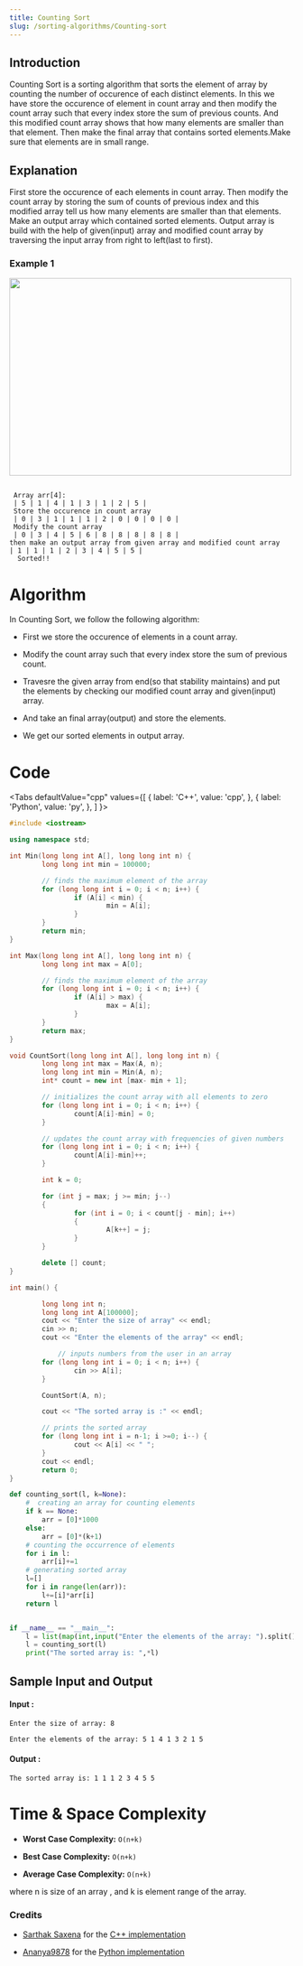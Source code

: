 ```yaml
---
title: Counting Sort
slug: /sorting-algorithms/Counting-sort
---
```


## Introduction

Counting Sort is a sorting algorithm that sorts the element of array by counting the number of occurence of each distinct elements. In this we have store the occurence of element in count array and then modify the count array such that every index store the sum of previous counts. And this modified count array shows that how many elements are smaller than that element. Then make the final array that contains sorted elements.Make sure that elements are in small range.

## Explanation
First store the occurence of each elements in count array. Then modify the count array by storing the sum of counts of previous index and this modified array tell us how many elements are smaller than that elements. Make an output array which contained sorted elements. Output array is build with the help of given(input) array and modified count array by traversing the input array from right to left(last to first).

### Example 1

<img src="https://i.imgur.com/2TkzRQz.png" width="500" height="350"/>

```

 Array arr[4]:        
 | 5 | 1 | 4 | 1 | 3 | 1 | 2 | 5 |                               
 Store the occurence in count array
 | 0 | 3 | 1 | 1 | 1 | 2 | 0 | 0 | 0 | 0 |
 Modify the count array
 | 0 | 3 | 4 | 5 | 6 | 8 | 8 | 8 | 8 | 8 |
then make an output array from given array and modified count array
| 1 | 1 | 1 | 2 | 3 | 4 | 5 | 5 |
  Sorted!! 

```
# Algorithm

In Counting Sort, we follow the following algorithm:

* First we store the occurence of elements in a count array.

* Modify the count array such that every index store the sum of previous count.

* Travesre the given array from end(so that stability maintains) and put the elements by checking our modified count array and given(input) array.

* And take an final array(output) and store the elements.

* We get our sorted elements in output array.

# Code


<Tabs
  defaultValue="cpp"
  values={[
    { label: 'C++', value: 'cpp', },
    { label: 'Python', value: 'py', },
  ]
}>
<TabItem value="cpp">

```cpp
#include <iostream>

using namespace std;

int Min(long long int A[], long long int n) {
        long long int min = 100000;

        // finds the maximum element of the array
        for (long long int i = 0; i < n; i++) {
                if (A[i] < min) {
                        min = A[i];
                }
        }
        return min;
}

int Max(long long int A[], long long int n) {
        long long int max = A[0];

        // finds the maximum element of the array
        for (long long int i = 0; i < n; i++) {
                if (A[i] > max) {
                        max = A[i];
                }
        }
        return max;
}

void CountSort(long long int A[], long long int n) {
        long long int max = Max(A, n);
        long long int min = Min(A, n);
        int* count = new int [max- min + 1];

        // initializes the count array with all elements to zero
        for (long long int i = 0; i < n; i++) {
                count[A[i]-min] = 0;
        }

        // updates the count array with frequencies of given numbers
        for (long long int i = 0; i < n; i++) {
                count[A[i]-min]++;
        }

        int k = 0;

        for (int j = max; j >= min; j--)
        {
                for (int i = 0; i < count[j - min]; i++)
                {
                        A[k++] = j;
                }
        }

        delete [] count;
}

int main() {

        long long int n;
        long long int A[100000];
        cout << "Enter the size of array" << endl;
        cin >> n;
        cout << "Enter the elements of the array" << endl;

            // inputs numbers from the user in an array
        for (long long int i = 0; i < n; i++) {
                cin >> A[i];
        }

        CountSort(A, n);

        cout << "The sorted array is :" << endl;

        // prints the sorted array
        for (long long int i = n-1; i >=0; i--) {
                cout << A[i] << " ";
        }
        cout << endl;
        return 0;
}

```
</TabItem>

<TabItem value="py">

```python   
def counting_sort(l, k=None):
    #  creating an array for counting elements
    if k == None:
        arr = [0]*1000
    else:
        arr = [0]*(k+1)
    # counting the occurrence of elements
    for i in l:
        arr[i]+=1
    # generating sorted array
    l=[]
    for i in range(len(arr)):
        l+=[i]*arr[i]
    return l


if __name__ == "__main__":
    l = list(map(int,input("Enter the elements of the array: ").split()))
    l = counting_sort(l)
    print("The sorted array is: ",*l)


```
</TabItem>
</Tabs>

## Sample Input and Output


#### Input :

```
Enter the size of array: 8

Enter the elements of the array: 5 1 4 1 3 2 1 5
```
#### Output :

```
The sorted array is: 1 1 1 2 3 4 5 5
```

# Time & Space Complexity
 
- **Worst Case Complexity:** `O(n+k)`

- **Best Case Complexity:** `O(n+k)`

- **Average Case Complexity:** `O(n+k)`

where n is size of an array , and k is element range of the array.

### Credits
* [Sarthak Saxena](https://github.com/Sarthak-9) for the [C++ implementation](https://github.com/TesseractCoding/NeoAlgo/blob/master/C-Plus-Plus/sort/counting_sort)

* [Ananya9878](https://github.com/Ananya9878) for the [Python implementation](https://github.com/TesseractCoding/NeoAlgo/blob/master/Python/sort/Counting_Sort.py)